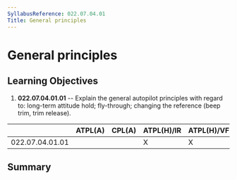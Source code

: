 ```yaml
---
SyllabusReference: 022.07.04.01
Title: General principles
---
```


# General principles

## Learning Objectives

1.  **022.07.04.01.01** -- Explain the general autopilot principles with regard
    to: long-term attitude hold; fly-through; changing the reference (beep trim,
    trim release).

|                 | ATPL(A) | CPL(A) | ATPL(H)/IR | ATPL(H)/VFR | CPL(H) | IR  | CBIR(A) |
| --------------- | ------- | ------ | ---------- | ----------- | ------ | --- | ------- |
| 022.07.04.01.01 |         |        | X          | X           | X      |     |         |

## Summary
